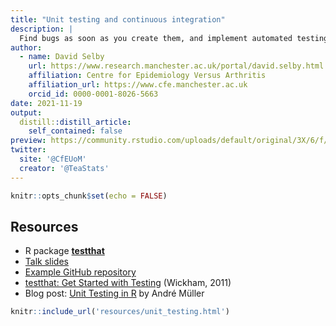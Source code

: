 ```yaml
---
title: "Unit testing and continuous integration"
description: |
  Find bugs as soon as you create them, and implement automated testing in your analysis.
author:
  - name: David Selby
    url: https://www.research.manchester.ac.uk/portal/david.selby.html
    affiliation: Centre for Epidemiology Versus Arthritis
    affiliation_url: https://www.cfe.manchester.ac.uk
    orcid_id: 0000-0001-8026-5663
date: 2021-11-19
output:
  distill::distill_article:
    self_contained: false
preview: https://community.rstudio.com/uploads/default/original/3X/6/f/6ff6016cd737d659e146b935ab4bf6cf62a88f9d.jpeg
twitter:
  site: '@CfEUoM'
  creator: '@TeaStats'
---
```



```r
knitr::opts_chunk$set(echo = FALSE)
```

## Resources

- R package [**testthat**](https://rvest.tidyverse.org/index.html)
- [Talk slides](resources/unit_testing.pdf) <i class="fas fa-file-pdf" title="PDF"></i>
- [Example GitHub repository](https://github.com/Selbosh/unittesting) <i class="fa fa-github" title="GitHub"></i>
- [testthat: Get Started with Testing](https://journal.r-project.org/archive/2011-1/RJournal_2011-1_Wickham.pdf) (Wickham, 2011)
- Blog post: [Unit Testing in R](https://towardsdatascience.com/unit-testing-in-r-68ab9cc8d211) by André Müller

```r
knitr::include_url('resources/unit_testing.html')
```


